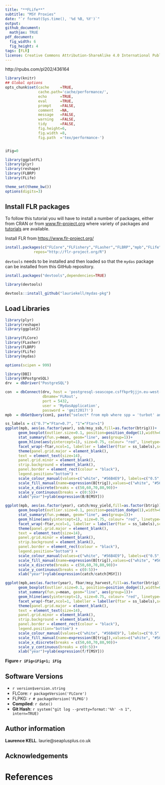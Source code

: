 ```yaml
---
title: "**FLife**"
subtitle: "MSY Proxies"
date: "`r format(Sys.time(), '%d %B, %Y')`"
output:
github_document:
  mathjax: TRUE
pdf_document:
  fig_width: 6 
  fig_height: 4 
tags: [FLR]
license: Creative Commons Attribution-ShareAlike 4.0 International Public License
---
```


http://rpubs.com/pl202/436164

```r
library(knitr)
## Global options
opts_chunk$set(cache     =TRUE,
               cache.path='cache/performance/',
               echo      =TRUE,
               eval      =TRUE,
               prompt    =FALSE,
               comment   =NA,
               message   =FALSE,
               warning   =FALSE,
               tidy      =FALSE,
               fig.height=6,
               fig.width =8,
               fig.path  ='tex/performance-')


iFig=0
```


```r
library(ggplotFL)
library(plyr)
library(reshape)
library(FLBRP)
library(FLife)
```

```r
theme_set(theme_bw())
options(digits=3)
```

## Install FLR packages

To follow this tutorial you will have to install a number of packages, either from CRAN or from [www.flr-project.org](http://www.flr-project.org) where variety of packages and [tutorials](https://www.flr-project.org/doc/) are available.

Install FLR from [https://www.flr-project.org/](www.flr-project.org/)
```r
install.packages(c("FLCore","FLFishery","FLasher","FLBRP","mpb","FLife"), 
             repos="http://flr-project.org/R")
```

`devtools` needs to be installed and then loaded so that the `mydas` package can be installed from this GitHub repository.

```r
install.packages("devtools",dependencies=TRUE)
```

```r
library(devtools)

devtools::install_github("lauriekell/mydas-pkg")
```

## Load Libraries
```r
library(plyr)
library(reshape)
library(ggplot2)
```

```r
library(FLCore)
library(FLasher)
library(FLBRP)
library(FLife)
library(mydas)
```


```r
options(scipen = 999)

library(DBI)
library(RPostgreSQL)
drv  = dbDriver("PostgreSQL")

con  = dbConnect(drv, host = 'postgresql-seascope.csffkpr9jjjn.eu-west-2.rds.amazonaws.com',
                 dbname='FLRout',
                 port = 5432,
                 user = 'MydasApplication',
                 password = 'gmit2017!')
mpb  = dbGetQuery(con1, paste("select* from mpb where spp = 'turbot' and year < 94"))

ss_labels = c("0.7"="Ftar=0.7", "1"="Ftar=1")
ggplot(mpb, aes(as.factor(year), ssb/msy_ssb,fill=as.factor(btrig)))+
      geom_boxplot(outlier.size=0.1, position=position_dodge(1),width=0.8, lwd=0.05, notch=TRUE)+
      stat_summary(fun.y=mean, geom="line", aes(group=1))+
      geom_hline(aes(yintercept=1), size=0.75, colour= "red", linetype="dashed")+ 
      facet_wrap(~ftar,ncol=1, labeller = labeller(ftar = ss_labels),scale="free_y") + theme_bw() +
      theme(panel.grid.major = element_blank(),
      text = element_text(size=14),
      panel.grid.minor = element_blank(),
      strip.background = element_blank(),
      panel.border = element_rect(colour = "black"),
      legend.position="bottom") + 
      scale_colour_manual(values=c("white", "#56B4E9"), labels=c("0.5","0.6"))  + 
      scale_fill_manual(name=expression(B[trig]),values=c("white", "#56B4E9"), labels=c("0.5","0.6")) + 
      scale_x_discrete(breaks = c(50,60,70,80,90))+
      scale_y_continuous(breaks = c(0:5))+
      xlab("year")+ylab(expression(B/B[MSY]))

ggplot(mpb, aes(as.factor(year), catch/msy_yield,fill=as.factor(btrig)))+
      geom_boxplot(outlier.size=0.1, position=position_dodge(1),width=0.8, lwd=0.05, notch=TRUE)+
      stat_summary(fun.y=mean, geom="line", aes(group=1))+
      geom_hline(aes(yintercept=1), size=0.75, colour= "red", linetype="dashed")+ 
      facet_wrap(~ftar,ncol=1, labeller = labeller(ftar = ss_labels),scale="free_y") + theme_bw() +
      theme(panel.grid.major = element_blank(),
      text = element_text(size=14),
      panel.grid.minor = element_blank(),
      strip.background = element_blank(),
      panel.border = element_rect(colour = "black"),
      legend.position="bottom") + 
      scale_colour_manual(values=c("white", "#56B4E9"), labels=c("0.5","0.6"))  + 
      scale_fill_manual(name=expression(B[trig]),values=c("white", "#56B4E9"), labels=c("0.5","0.6")) + 
      scale_x_discrete(breaks = c(50,60,70,80,90))+
      scale_y_continuous(breaks = c(0:5))+
      xlab("year")+ylab(expression(catch/catch[MSY]))

ggplot(mpb,aes(as.factor(year), fbar/msy_harvest,fill=as.factor(btrig)))+
      geom_boxplot(outlier.size=0.1, position=position_dodge(1),width=0.8, lwd=0.05, notch=TRUE)+
      stat_summary(fun.y=mean, geom="line", aes(group=1))+
      geom_hline(aes(yintercept=1), size=0.75, colour= "red", linetype="dashed")+ 
      facet_wrap(~ftar,ncol=1, labeller = labeller(ftar = ss_labels),scale="free_y") + theme_bw() +
      theme(panel.grid.major = element_blank(),
      text = element_text(size=14),
      panel.grid.minor = element_blank(),
      strip.background = element_blank(),
      panel.border = element_rect(colour = "black"),
      legend.position="bottom") + 
      scale_colour_manual(values=c("white", "#56B4E9"), labels=c("0.5","0.6"))  + 
      scale_fill_manual(name=expression(B[trig]),values=c("white", "#56B4E9"), labels=c("0.5","0.6")) + 
      scale_x_discrete(breaks = c(50,60,70,80,90))+
      scale_y_continuous(breaks = c(0:5))+
      xlab("year")+ylab(expression(f/f[MSY]))


```


**Figure `r iFig=iFig+1; iFig`** 

## Software Versions

* `r version$version.string`
* FLCore: `r packageVersion('FLCore')`
* FLPKG: `r # packageVersion('FLPKG')`
* **Compiled**: `r date()`
* **Git Hash**: `r system("git log --pretty=format:'%h' -n 1", intern=TRUE)`

## Author information

**Laurence KELL**. laurie@seaplusplus.co.uk

## Acknowledgements


# References {#References}


